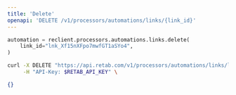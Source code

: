 ```yaml
---
title: 'Delete'
openapi: 'DELETE /v1/processors/automations/links/{link_id}'
---
```


<RequestExample>

```python python
automation = reclient.processors.automations.links.delete(
    link_id="lnk_Xf15nXFpo7mwfGT1aSYo4",
)
```

```bash curl
curl -X DELETE "https://api.retab.com/v1/processors/automations/links/lnk_Xf15nXFpo7mwfGT1aSYo4" \
     -H "API-Key: $RETAB_API_KEY" \

```

</RequestExample>

<ResponseExample>

```json
{}
```
</ResponseExample>